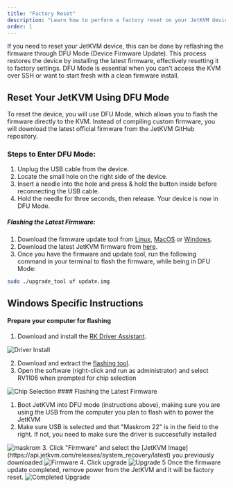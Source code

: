 ```yaml
---
title: "Factory Reset"
description: "Learn how to perform a factory reset on your JetKVM device using DFU Mode. This guide covers entering DFU Mode and flashing the latest firmware to restore your device to its original settings."
order: 1
---
```


If you need to reset your JetKVM device, this can be done by reflashing the firmware through DFU Mode (Device Firmware Update). This process restores the device by installing the latest firmware, effectively resetting it to factory settings. DFU Mode is essential when you can't access the KVM over SSH or want to start fresh with a clean firmware install.

## Reset Your JetKVM Using DFU Mode

To reset the device, you will use DFU Mode, which allows you to flash the firmware directly to the KVM. Instead of compiling custom firmware, you will download the latest official firmware from the JetKVM GitHub repository.

### Steps to Enter DFU Mode:

1. Unplug the USB cable from the device.
2. Locate the small hole on the right side of the device.
3. Insert a needle into the hole and press & hold the button inside before reconnecting the USB cable.
4. Hold the needle for three seconds, then release. Your device is now in DFU Mode.

##### Flashing the Latest Firmware:

1. Download the firmware update tool from [Linux](https://wiki.luckfox.com/Luckfox-PicoKVM/Flash-image/#5-image-flashing-linux-environment), [MacOS](https://wiki.luckfox.com/Luckfox-PicoKVM/Flash-image#6-image-flashing-macos-environment) or [Windows](https://wiki.luckfox.com/Luckfox-PicoKVM/Flash-image/#4-flashing-the-image-windows-environment).
2. Download the latest JetKVM firmware from [here](https://api.jetkvm.com/releases/system_recovery/latest).
3. Once you have the firmware and update tool, run the following command in your terminal to flash the firmware, while being in DFU Mode:

```sh
sudo ./upgrade_tool uf update.img
```

##  Windows Specific Instructions

#### Prepare your computer for flashing

1. Download and install the [RK Driver Assistant](https://files.luckfox.com/wiki/Luckfox-Pico/Software/DriverAssitant_v5.12.zip).
<Card className="mb-2 inline-block max-w-[480px] overflow-hidden">
  <img
    src="/driverinstall.png"
    alt="Driver Install"
    style={{
      margin: "0 auto",
    }}
  />
</Card>

2. Download and extract the [flashing tool](https://files.luckfox.com/wiki/Luckfox-Pico/Software/SocToolKit_v1.98_20240705_01_win.zip).
3. Open the software (right-click and run as administrator) and select RV1106 when prompted for chip selection
<Card className="mb-2 inline-block max-w-[480px] overflow-hidden">
  <img
    src="/rv1106.png"
    alt="Chip Selection"
    style={{
      margin: "0 auto",
    }}
  />
</Card>
#### Flashing the Latest Firmware

1. Boot JetKVM into DFU mode (instructions above), making sure you are using the USB from the computer you plan to flash with to power the JetKVM
2. Make sure USB is selected and that "Maskrom 22" is in the field to the right. If not, you need to make sure the driver is successfully installed
<Card className="mb-2 inline-block max-w-[480px] overflow-hidden">
  <img
    src="/maskrom.png"
    alt="maskrom"
    style={{
      margin: "0 auto",
    }}
  />
</Card>
3. Click "Firmware" and select the [JetKVM Image](https://api.jetkvm.com/releases/system_recovery/latest) you previously downloaded
<Card className="mb-2 inline-block max-w-[480px] overflow-hidden">
  <img
    src="/firmware.png"
    alt="Firmware"
    style={{
      margin: "0 auto",
    }}
  />
</Card>
4. Click upgrade
<Card className="mb-2 inline-block max-w-[480px] overflow-hidden">
  <img
    src="/upgrade.png"
    alt="Upgrade"
    style={{
      margin: "0 auto",
    }}
  />
</Card>
5 Once the firmware update completed, remove power from the JetKVM and it will be factory reset.
<Card className="mb-2 inline-block max-w-[480px] overflow-hidden">
  <img
    src="/upgradeok.png"
    alt="Completed Upgrade"
    style={{
      margin: "0 auto",
    }}
  />
</Card>
